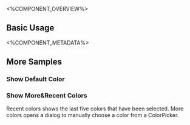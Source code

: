 
<%COMPONENT_OVERVIEW%>

## Basic Usage
<Basic />

<%COMPONENT_METADATA%>

## More Samples

### Show Default Color
<DefaultColor />

### Show More&Recent Colors
Recent colors shows the last five colors that have been selected.
More colors opens a dialog to manually choose a color from a ColorPicker.

<MoreColors />